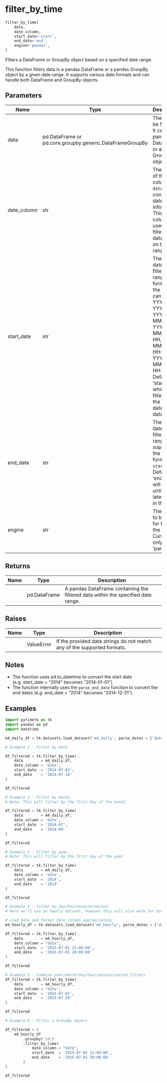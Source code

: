 # filter_by_time { #pytimetk.filter_by_time }

```python
filter_by_time(
    data,
    date_column,
    start_date='start',
    end_date='end',
    engine='pandas',
)
```

Filters a DataFrame or GroupBy object based on a specified date range.

This function filters data in a pandas DataFrame or a pandas GroupBy object
by a given date range. It supports various date formats and can handle both
DataFrame and GroupBy objects.

## Parameters {.doc-section .doc-section-parameters}

| Name        | Type                                                     | Description                                                                                                                                                                                                                      | Default      |
|-------------|----------------------------------------------------------|----------------------------------------------------------------------------------------------------------------------------------------------------------------------------------------------------------------------------------|--------------|
| data        | pd.DataFrame or pd.core.groupby.generic.DataFrameGroupBy | The data to be filtered. It can be a pandas DataFrame or a pandas GroupBy object.                                                                                                                                                | _required_   |
| date_column | str                                                      | The name of the column in `data` that contains date information. This column is used for filtering the data based on the date range.                                                                                             | _required_   |
| start_date  | str                                                      | The start date of the filtering range. The format of the date can be YYYY, YYYY-MM, YYYY-MM-DD, YYYY-MM-DD HH, YYYY-MM-DD HH:SS, or YYYY-MM-DD HH:MM:SS. Default: 'start', which will filter from the earliest date in the data. | `'start'`    |
| end_date    | str                                                      | The end date of the filtering range. It supports the same formats as `start_date`. Default: 'end', which will filter until the latest date in the data.                                                                          | `'end'`      |
| engine      | str                                                      | The engine to be used for filtering the data. Currently, only 'pandas'.                                                                                                                                                          | `= 'pandas'` |

## Returns {.doc-section .doc-section-returns}

| Name   | Type         | Description                                                                      |
|--------|--------------|----------------------------------------------------------------------------------|
|        | pd.DataFrame | A pandas DataFrame containing the filtered data within the specified date range. |

## Raises {.doc-section .doc-section-raises}

| Name   | Type       | Description                                                             |
|--------|------------|-------------------------------------------------------------------------|
|        | ValueError | If the provided date strings do not match any of the supported formats. |

## Notes {.doc-section .doc-section-notes}

- The function uses pd.to_datetime to convert the start date
  (e.g. start_date = "2014" becomes "2014-01-01").
- The function internally uses the `parse_end_date` function to convert the
  end dates (e.g. end_date = "2014" becomes "2014-12-31").

## Examples {.doc-section .doc-section-examples}

```python
import pytimetk as tk
import pandas as pd
import datetime

m4_daily_df = tk.datasets.load_dataset('m4_daily', parse_dates = ['date'])

```

```python
# Example 1 - Filter by date

df_filtered = tk.filter_by_time(
    data        = m4_daily_df,
    date_column = 'date',
    start_date  = '2014-07-03',
    end_date    = '2014-07-10'
)

df_filtered

```

```python
# Example 2 - Filter by month.
# Note: This will filter by the first day of the month.

df_filtered = tk.filter_by_time(
    data        = m4_daily_df,
    date_column = 'date',
    start_date  = '2014-07',
    end_date    = '2014-09'
)

df_filtered

```

```python
# Example 3 - Filter by year.
# Note: This will filter by the first day of the year.

df_filtered = tk.filter_by_time(
    data        = m4_daily_df,
    date_column = 'date',
    start_date  = '2014',
    end_date    = '2014'
)

df_filtered

```

```python
# Example 4 - Filter by day/hour/minute/second
# Here we'll use an hourly dataset, however this will also work for minute/second data

# Load data and format date column appropriately
m4_hourly_df = tk.datasets.load_dataset('m4_hourly', parse_dates = ['date'])

df_filtered = tk.filter_by_time(
    data        = m4_hourly_df,
    date_column = "date",
    start_date  = '2015-07-01 12:00:00',
    end_date    = '2015-07-01 20:00:00'
)

df_filtered
```

```python
# Example 5 - Combine year/month/day/hour/minute/second filters
df_filtered = tk.filter_by_time(
    data        = m4_hourly_df,
    date_column = "date",
    start_date  = '2015-07-01',
    end_date    = '2015-07-29'
)

df_filtered

```

```python
# Example 6 - Filter a GroupBy object

df_filtered = (
    m4_hourly_df
        .groupby('id')
        .filter_by_time(
            date_column = "date",
            start_date  = '2015-07-01 12:00:00',
            end_date    = '2015-07-01 20:00:00'
        )
)

df_filtered
```